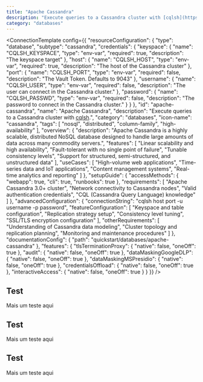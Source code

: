 ```yaml
---
title: "Apache Cassandra"
description: "Execute queries to a Cassandra cluster with [cqlsh](https://cassandra.apache.org/doc/latest/cassandra/tools/cqlsh.html)."
category: "databases"
---
```



<ConnectionTemplate config={{
  "resourceConfiguration": {
    "type": "database",
    "subtype": "cassandra",
    "credentials": {
      "keyspace": {
        "name": "CQLSH_KEYSPACE",
        "type": "env-var",
        "required": true,
        "description": "The keyspace target"
      },
      "host": {
        "name": "CQLSH_HOST",
        "type": "env-var",
        "required": true,
        "description": "The host of the Cassandra cluster"
      },
      "port": {
        "name": "CQLSH_PORT",
        "type": "env-var",
        "required": false,
        "description": "The Vault Token. Defaults to 9043"
      },
      "username": {
        "name": "CQLSH_USER",
        "type": "env-var",
        "required": false,
        "description": "The user can connect in the Cassandra cluster."
      },
      "password": {
        "name": "CQLSH_PASSWD",
        "type": "env-var",
        "required": false,
        "description": "The password to connect in the Cassandra cluster."
      }
    }
  },
  "id": "apache-cassandra",
  "name": "Apache Cassandra",
  "description": "Execute queries to a Cassandra cluster with [cqlsh](https://cassandra.apache.org/doc/latest/cassandra/tools/cqlsh.html).",
  "category": "databases",
  "icon-name": "cassandra",
  "tags": [
    "nosql",
    "distributed",
    "column-family",
    "high-availability"
  ],
  "overview": {
    "description": "Apache Cassandra is a highly scalable, distributed NoSQL database designed to handle large amounts of data across many commodity servers.",
    "features": [
      "Linear scalability and high availability",
      "Fault-tolerant with no single point of failure",
      "Tunable consistency levels",
      "Support for structured, semi-structured, and unstructured data"
    ],
    "useCases": [
      "High-volume web applications",
      "Time-series data and IoT applications",
      "Content management systems",
      "Real-time analytics and reporting"
    ]
  },
  "setupGuide": {
    "accessMethods": {
      "webapp": true,
      "cli": true,
      "runbooks": true
    },
    "requirements": [
      "Apache Cassandra 3.0+ cluster",
      "Network connectivity to Cassandra nodes",
      "Valid authentication credentials",
      "CQL (Cassandra Query Language) knowledge"
    ]
  },
  "advancedConfiguration": {
    "connectionString": "cqlsh host port -u username -p password",
    "featureConfiguration": [
      "Keyspace and table configuration",
      "Replication strategy setup",
      "Consistency level tuning",
      "SSL/TLS encryption configuration"
    ],
    "otherRequirements": [
      "Understanding of Cassandra data modeling",
      "Cluster topology and replication planning",
      "Monitoring and maintenance procedures"
    ]
  },
  "documentationConfig": {
    "path": "quickstart/databases/apache-cassandra"
  },
  "features": {
    "tlsTerminationProxy": {
      "native": false,
      "oneOff": true
    },
    "audit": {
      "native": false,
      "oneOff": true
    },
    "dataMaskingGoogleDLP": {
      "native": false,
      "oneOff": true
    },
    "dataMaskingMSPresidio": {
      "native": false,
      "oneOff": true
    },
    "credentialsOffload": {
      "native": false,
      "oneOff": true
    },
    "interactiveAccess": {
      "native": false,
      "oneOff": true
    }
  }
}} />

## Test

<Note> Mais um teste aqui</Note>


## Test

<Note> Mais um teste aqui</Note>


## Test

<Note> Mais um teste aqui</Note>


